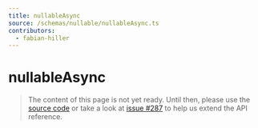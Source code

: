 ```yaml
---
title: nullableAsync
source: /schemas/nullable/nullableAsync.ts
contributors:
  - fabian-hiller
---
```


# nullableAsync

> The content of this page is not yet ready. Until then, please use the [source code](https://github.com/fabian-hiller/valibot/blob/main/library/src/schemas/nullable/nullableAsync.ts) or take a look at [issue #287](https://github.com/fabian-hiller/valibot/issues/287) to help us extend the API reference.
